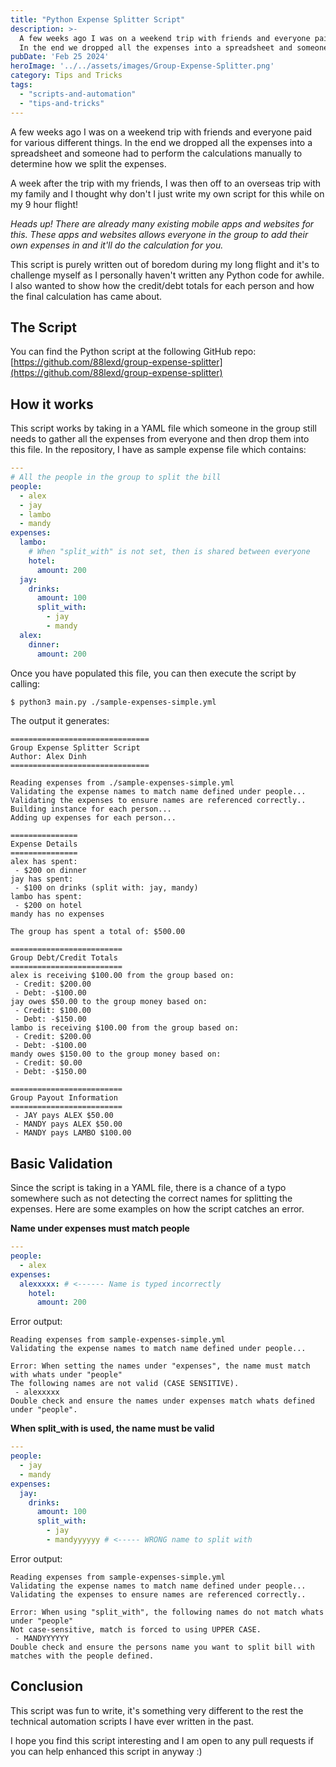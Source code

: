 ```yaml
---
title: "Python Expense Splitter Script"
description: >-
  A few weeks ago I was on a weekend trip with friends and everyone paid for various different things.
  In the end we dropped all the expenses into a spreadsheet and someone had to perform the calculations manually to determine how we split the expenses.
pubDate: 'Feb 25 2024'
heroImage: '../../assets/images/Group-Expense-Splitter.png'
category: Tips and Tricks
tags:
  - "scripts-and-automation"
  - "tips-and-tricks"
---
```


A few weeks ago I was on a weekend trip with friends and everyone paid for various different things. In the end we dropped all the expenses into a spreadsheet and someone had to perform the calculations manually to determine how we split the expenses.

A week after the trip with my friends, I was then off to an overseas trip with my family and I thought why don't I just write my own script for this while on my 9 hour flight!

_Heads up! There are already many existing mobile apps and websites for this. These apps and websites allows everyone in the group to add their own expenses in and it'll do the calculation for you._

This script is purely written out of boredom during my long flight and it's to challenge myself as I personally haven't written any Python code for awhile. I also wanted to show how the credit/debt totals for each person and how the final calculation has came about.

## The Script

You can find the Python script at the following GitHub repo:
[https://github.com/88lexd/group-expense-splitter](https://github.com/88lexd/group-expense-splitter)

## How it works

This script works by taking in a YAML file which someone in the group still needs to gather all the expenses from everyone and then drop them into this file. In the repository, I have as sample expense file which contains:

```yaml
---
# All the people in the group to split the bill
people:
  - alex
  - jay
  - lambo
  - mandy
expenses:
  lambo:
    # When "split_with" is not set, then is shared between everyone
    hotel:
      amount: 200
  jay:
    drinks:
      amount: 100
      split_with:
        - jay
        - mandy
  alex:
    dinner:
      amount: 200
```

Once you have populated this file, you can then execute the script by calling:

```bash
$ python3 main.py ./sample-expenses-simple.yml
```

The output it generates:

```
===============================
Group Expense Splitter Script
Author: Alex Dinh
===============================

Reading expenses from ./sample-expenses-simple.yml
Validating the expense names to match name defined under people...
Validating the expenses to ensure names are referenced correctly..
Building instance for each person...
Adding up expenses for each person...

===============
Expense Details
===============
alex has spent:
 - $200 on dinner
jay has spent:
 - $100 on drinks (split with: jay, mandy)
lambo has spent:
 - $200 on hotel
mandy has no expenses

The group has spent a total of: $500.00

=========================
Group Debt/Credit Totals
=========================
alex is receiving $100.00 from the group based on:
 - Credit: $200.00
 - Debt: -$100.00
jay owes $50.00 to the group money based on:
 - Credit: $100.00
 - Debt: -$150.00
lambo is receiving $100.00 from the group based on:
 - Credit: $200.00
 - Debt: -$100.00
mandy owes $150.00 to the group money based on:
 - Credit: $0.00
 - Debt: -$150.00

=========================
Group Payout Information
=========================
 - JAY pays ALEX $50.00
 - MANDY pays ALEX $50.00
 - MANDY pays LAMBO $100.00
```

## Basic Validation

Since the script is taking in a YAML file, there is a chance of a typo somewhere such as not detecting the correct names for splitting the expenses. Here are some examples on how the script catches an error.

**Name under expenses must match people**

```yaml
---
people:
  - alex
expenses:
  alexxxxx: # <------ Name is typed incorrectly
    hotel:
      amount: 200
```

Error output:

```
Reading expenses from sample-expenses-simple.yml
Validating the expense names to match name defined under people...

Error: When setting the names under "expenses", the name must match with whats under "people"
The following names are not valid (CASE SENSITIVE).
 - alexxxxx
Double check and ensure the names under expenses match whats defined under "people".
```

**When split\_with is used, the name must be valid**

```yaml
---
people:
  - jay
  - mandy
expenses:
  jay:
    drinks:
      amount: 100
      split_with:
        - jay
        - mandyyyyyy # <----- WRONG name to split with

```

Error output:

```
Reading expenses from sample-expenses-simple.yml
Validating the expense names to match name defined under people...
Validating the expenses to ensure names are referenced correctly..

Error: When using "split_with", the following names do not match whats under "people"
Not case-sensitive, match is forced to using UPPER CASE.
 - MANDYYYYYY
Double check and ensure the persons name you want to split bill with matches with the people defined.
```

## Conclusion

This script was fun to write, it's something very different to the rest the technical automation scripts I have ever written in the past.

I hope you find this script interesting and I am open to any pull requests if you can help enhanced this script in anyway :)
